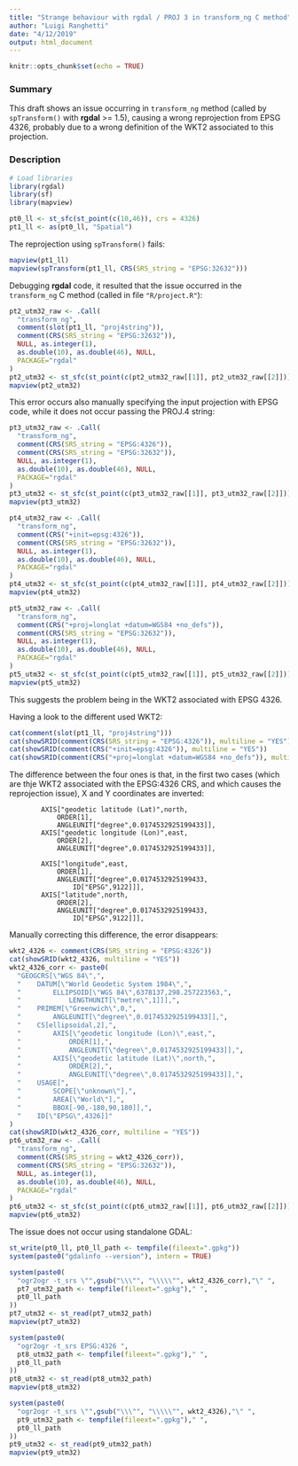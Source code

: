 ```yaml
---
title: "Strange behaviour with rgdal / PROJ 3 in transform_ng C method"
author: "Luigi Ranghetti"
date: "4/12/2019"
output: html_document
---
```


```r
knitr::opts_chunk$set(echo = TRUE)
```

### Summary
This draft shows an issue occurring in 
`transform_ng` method (called by `spTransform()` with **rgdal** >= 1.5),
causing a wrong reprojection from EPSG 4326, probably due to a wrong definition
of the WKT2 associated to this projection.

### Description

```r
# Load libraries
library(rgdal)
library(sf)
library(mapview)
```



```r
pt0_ll <- st_sfc(st_point(c(10,46)), crs = 4326)
pt1_ll <- as(pt0_ll, "Spatial")
```

The reprojection using `spTransform()` fails:

```r
mapview(pt1_ll)
mapview(spTransform(pt1_ll, CRS(SRS_string = "EPSG:32632")))
```

Debugging **rgdal** code, it resulted that the issue occurred in the 
`transform_ng` C method (called in file `"R/project.R"`):

```r
pt2_utm32_raw <- .Call(
  "transform_ng", 
  comment(slot(pt1_ll, "proj4string")), 
  comment(CRS(SRS_string = "EPSG:32632")),
  NULL, as.integer(1),
  as.double(10), as.double(46), NULL,
  PACKAGE="rgdal"
)
pt2_utm32 <- st_sfc(st_point(c(pt2_utm32_raw[[1]], pt2_utm32_raw[[2]])), crs = 32632)
mapview(pt2_utm32)
```

This error occurs also manually specifying the input projection with EPSG code,
while it does not occur passing the PROJ.4 string:

```r
pt3_utm32_raw <- .Call(
  "transform_ng", 
  comment(CRS(SRS_string = "EPSG:4326")),
  comment(CRS(SRS_string = "EPSG:32632")),
  NULL, as.integer(1),
  as.double(10), as.double(46), NULL,
  PACKAGE="rgdal"
)
pt3_utm32 <- st_sfc(st_point(c(pt3_utm32_raw[[1]], pt3_utm32_raw[[2]])), crs = 32632)
mapview(pt3_utm32)
```

```r
pt4_utm32_raw <- .Call(
  "transform_ng", 
  comment(CRS("+init=epsg:4326")),
  comment(CRS(SRS_string = "EPSG:32632")),
  NULL, as.integer(1),
  as.double(10), as.double(46), NULL,
  PACKAGE="rgdal"
)
pt4_utm32 <- st_sfc(st_point(c(pt4_utm32_raw[[1]], pt4_utm32_raw[[2]])), crs = 32632)
mapview(pt4_utm32)
```

```r
pt5_utm32_raw <- .Call(
  "transform_ng", 
  comment(CRS("+proj=longlat +datum=WGS84 +no_defs")),
  comment(CRS(SRS_string = "EPSG:32632")),
  NULL, as.integer(1),
  as.double(10), as.double(46), NULL,
  PACKAGE="rgdal"
)
pt5_utm32 <- st_sfc(st_point(c(pt5_utm32_raw[[1]], pt5_utm32_raw[[2]])), crs = 32632)
mapview(pt5_utm32)
```

This suggests the problem being in the WKT2 associated with EPSG 4326.

Having a look to the different used WKT2:

```r
cat(comment(slot(pt1_ll, "proj4string")))
cat(showSRID(comment(CRS(SRS_string = "EPSG:4326")), multiline = "YES"))
cat(showSRID(comment(CRS("+init=epsg:4326")), multiline = "YES"))
cat(showSRID(comment(CRS("+proj=longlat +datum=WGS84 +no_defs")), multiline = "YES"))
```


The difference between the four ones is that, in the first two cases
(which are thje WKT2 associated with the EPSG:4326 CRS, and which causes the 
reprojection issue), X and Y coordinates are inverted:

```
        AXIS["geodetic latitude (Lat)",north,
            ORDER[1],
            ANGLEUNIT["degree",0.0174532925199433]],
        AXIS["geodetic longitude (Lon)",east,
            ORDER[2],
            ANGLEUNIT["degree",0.0174532925199433]],
```
```
        AXIS["longitude",east,
            ORDER[1],
            ANGLEUNIT["degree",0.0174532925199433,
                ID["EPSG",9122]]],
        AXIS["latitude",north,
            ORDER[2],
            ANGLEUNIT["degree",0.0174532925199433,
                ID["EPSG",9122]]],
```

Manually correcting this difference, the error disappears:
```r
wkt2_4326 <- comment(CRS(SRS_string = "EPSG:4326"))
cat(showSRID(wkt2_4326, multiline = "YES"))
wkt2_4326_corr <- paste0(
  "GEOGCRS[\"WGS 84\",",
  "    DATUM[\"World Geodetic System 1984\",",
  "        ELLIPSOID[\"WGS 84\",6378137,298.257223563,",
  "            LENGTHUNIT[\"metre\",1]]],",
  "    PRIMEM[\"Greenwich\",0,",
  "        ANGLEUNIT[\"degree\",0.0174532925199433]],",
  "    CS[ellipsoidal,2],",
  "        AXIS[\"geodetic longitude (Lon)\",east,",
  "            ORDER[1],",
  "            ANGLEUNIT[\"degree\",0.0174532925199433]],",
  "        AXIS[\"geodetic latitude (Lat)\",north,",
  "            ORDER[2],",
  "            ANGLEUNIT[\"degree\",0.0174532925199433]],",
  "    USAGE[",
  "        SCOPE[\"unknown\"],",
  "        AREA[\"World\"],",
  "        BBOX[-90,-180,90,180]],",
  "    ID[\"EPSG\",4326]]"
)
cat(showSRID(wkt2_4326_corr, multiline = "YES"))
pt6_utm32_raw <- .Call(
  "transform_ng", 
  comment(CRS(SRS_string = wkt2_4326_corr)),
  comment(CRS(SRS_string = "EPSG:32632")),
  NULL, as.integer(1),
  as.double(10), as.double(46), NULL,
  PACKAGE="rgdal"
)
pt6_utm32 <- st_sfc(st_point(c(pt6_utm32_raw[[1]], pt6_utm32_raw[[2]])), crs = 32632)
mapview(pt6_utm32)

```

The issue does not occur using standalone GDAL:
```r
st_write(pt0_ll, pt0_ll_path <- tempfile(fileext=".gpkg"))
system(paste0("gdalinfo --version"), intern = TRUE)
```
```r
system(paste0(
  "ogr2ogr -t_srs \"",gsub("\\\"", "\\\\\"", wkt2_4326_corr),"\" ",
  pt7_utm32_path <- tempfile(fileext=".gpkg")," ",
  pt0_ll_path
))
pt7_utm32 <- st_read(pt7_utm32_path)
mapview(pt7_utm32)
```
```r
system(paste0(
  "ogr2ogr -t_srs EPSG:4326 ",
  pt8_utm32_path <- tempfile(fileext=".gpkg")," ",
  pt0_ll_path
))
pt8_utm32 <- st_read(pt8_utm32_path)
mapview(pt8_utm32)
```
```r
system(paste0(
  "ogr2ogr -t_srs \"",gsub("\\\"", "\\\\\"", wkt2_4326),"\" ",
  pt9_utm32_path <- tempfile(fileext=".gpkg")," ",
  pt0_ll_path
))
pt9_utm32 <- st_read(pt9_utm32_path)
mapview(pt9_utm32)
```
